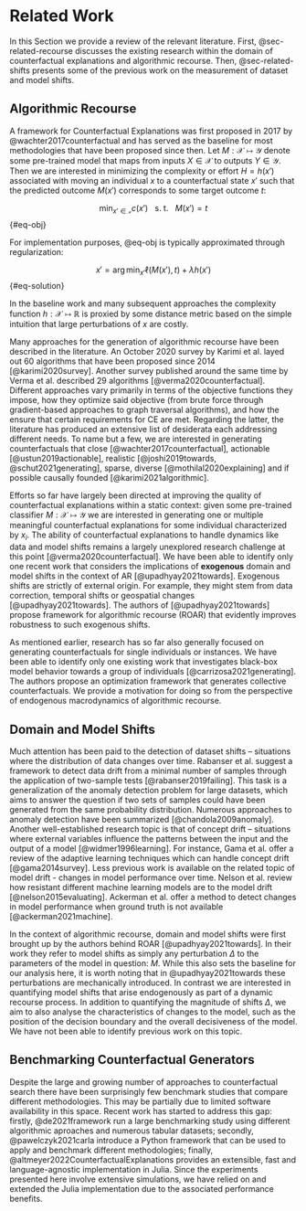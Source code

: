 # Related Work {#sec-related}

In this Section we provide a review of the relevant literature. First, @sec-related-recourse discusses the existing research within the domain of counterfactual explanations and algorithmic recourse. Then, @sec-related-shifts presents some of the previous work on the measurement of dataset and model shifts.

## Algorithmic Recourse {#sec-related-recourse}

A framework for Counterfactual Explanations was first proposed in 2017 by @wachter2017counterfactual and has served as the baseline for most methodologies that have been proposed since then. Let $M: \mathcal{X} \mapsto \mathcal{Y}$ denote some pre-trained model that maps from inputs $X \in \mathcal{X}$ to outputs $Y \in \mathcal{Y}$. Then we are interested in minimizing the complexity or effort $H=h(x\prime)$ associated with moving an individual $x$ to a counterfactual state $x\prime$ such that the predicted outcome $M(x\prime)$ corresponds to some target outcome $t$:

$$
\min_{x\prime \in \mathcal{x}} c(x\prime) \ \ \ \mbox{s. t.} \ \ \ M(x\prime) = t
$$ {#eq-obj}

For implementation purposes, @eq-obj is typically approximated through regularization:

$$
x\prime = \arg \min_{x\prime}  \ell(M(x\prime),t) + \lambda h(x\prime)
$$ {#eq-solution}

In the baseline work and many subsequent approaches the complexity function $h: \mathcal{X} \mapsto \mathbb{R}$ is proxied by some distance metric based on the simple intuition that large perturbations of $x$ are costly. 

Many approaches for the generation of algorithmic recourse have been described in the literature. An October 2020 survey by Karimi et al. layed out 60 algorithms that have been proposed since 2014 [@karimi2020survey]. Another survey published around the same time by Verma et al. described 29 algorithms [@verma2020counterfactual]. Different approaches vary primarily in terms of the objective functions they impose, how they optimize said objective (from brute force through gradient-based approaches to graph traversal algorithms), and how the ensure that certain requirements for CE are met. Regarding the latter, the literature has produced an extensive list of desiderata each addressing different needs. To name but a few, we are interested in generating counterfactuals that close [@wachter2017counterfactual], actionable [@ustun2019actionable], realistic [@joshi2019towards, @schut2021generating], sparse, diverse [@mothilal2020explaining] and if possible causally founded [@karimi2021algorithmic].

Efforts so far have largely been directed at improving the quality of counterfactual explanations within a static context: given some pre-trained classifier $M: \mathcal{X} \mapsto \mathcal{Y}$ we are interested in generating one or multiple meaningful counterfactual explanations for some individual characterized by $x_i$. The ability of counterfactual explanations to handle dynamics like data and model shifts remains a largely unexplored research challenge at this point [@verma2020counterfactual]. We have been able to identify only one recent work that considers the implications of **exogenous** domain and model shifts in the context of AR [@upadhyay2021towards]. Exogenous shifts are strictly of external origin. For example, they might stem from data correction, temporal shifts or geospatial changes [@upadhyay2021towards]. The authors of [@upadhyay2021towards] propose framework for algorithmic recourse (ROAR) that evidently improves robustness to such exogenous shifts.

As mentioned earlier, research has so far also generally focused on generating counterfactuals for single individuals or instances. We have been able to identify only one existing work that investigates black-box model behavior towards a group of individuals [@carrizosa2021generating]. The authors propose an optimization framework that generates collective counterfactuals. We provide a motivation for doing so from the perspective of endogenous macrodynamics of algorithmic recourse. 

## Domain and Model Shifts {#sec-related-shifts}

Much attention has been paid to the detection of dataset shifts – situations where the distribution of data changes over time. Rabanser et al. suggest a framework to detect data drift from a minimal number of samples through the application of two-sample tests [@rabanser2019failing]. This task is a generalization of the anomaly detection problem for large datasets, which aims to answer the question if two sets of samples could have been generated from the same probability distribution. Numerous approaches to anomaly detection have been summarized [@chandola2009anomaly]. Another well-established research topic is that of concept drift – situations where external variables influence the patterns between the input and the output of a model [@widmer1996learning]. For instance, Gama et al. offer a review of the adaptive learning techniques which can handle concept drift [@gama2014survey]. Less previous work is available on the related topic of model drift - changes in model performance over time. Nelson et al. review how resistant different machine learning models are to the model drift [@nelson2015evaluating]. Ackerman et al. offer a method to detect changes in model performance when ground truth is not available [@ackerman2021machine]. 

In the context of algorithmic recourse, domain and model shifts were first brought up by the authors behind ROAR [@upadhyay2021towards]. In their work they refer to model shifts as simply any perturbation $\Delta$ to the parameters of the model in question: $M$. While this also sets the baseline for our analysis here, it is worth noting that in @upadhyay2021towards these perturbations are mechanically introduced. In contrast we are interested in quantifying model shifts that arise endogenously as part of a dynamic recourse process. In addition to quantifying the magnitude of shifts $\Delta$, we aim to also analyse the characteristics of changes to the model, such as the position of the decision boundary and the overall decisiveness of the model. We have not been able to identify previous work on this topic.

## Benchmarking Counterfactual Generators {#sec-related-benchmark}

Despite the large and growing number of approaches to counterfactual search there have been surprisingly few benchmark studies that compare different methodologies. This may be partially due to limited software availability in this space. Recent work has started to address this gap: firstly, @de2021framework run a large benchmarking study using different algorithmic aproaches and numerous tabular datasets; secondly, @pawelczyk2021carla introduce a Python framework that can be used to apply and benchmark different methodologies; finally, @altmeyer2022CounterfactualExplanations provides an extensible, fast and language-agnostic implementation in Julia. Since the experiments presented here involve extensive simulations, we have relied on and extended the Julia implementation due to the associated performance benefits. 


